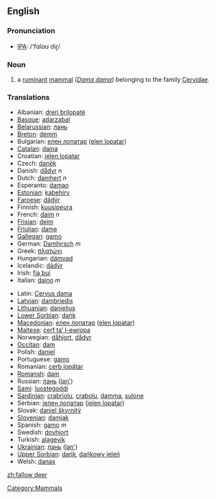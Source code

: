 ==English==

===Pronunciation===
*[[w:IPA|IPA]]: /'fɑlɑʊ diɽ/

===Noun===
{{wikipedia}}
{{en-noun|sg=[[fallow]] [[deer]]|pl=fallow deer}}

# a [[ruminant]] [[mammal]] (''[[Dama dama]]'') belonging to the family [[Cervidae]].

===Translations===
{{top}}
*Albanian: [[dreri brilopatë]]
*[[Basque]]: [[adarzabal]]
*[[Belarussian]]: [[лань]]
*[[Breton]]: [[demm]]
*Bulgarian: [[елен лопатар]] ([[elen lopatar]])
*[[Catalan]]: [[daina]]
*Croatian: [[jelen lopatar]]
*Czech: [[daněk]]
*Danish: [[dådyr]] ''n''
*Dutch: [[damhert]] ''n''
*Esperanto: [[damao]]
*[[Estonian]]: [[kabehirv]]
*[[Faroese]]: [[dádýr]]
*Finnish: [[kuusipeura]]
*French: [[daim]] ''n''
*[[Frisian]]: [[deim]]
*[[Friulian]]: [[dame]]
*[[Gallegan]]: [[gamo]]
*German: [[Damhirsch]] ''m''
*Greek: [[πλατώνι]] '' ''
*Hungarian: [[dámvad]]
*Icelandic: [[dádýr]]
*Irish: [[fia buí]]
*Italian: [[daino]] ''m''
{{mid}}
*Latin: [[Cervus dama]] '' ''
*[[Latvian]]: [[dambriedis]]
*[[Lithuanian]]: [[danielius]]
*[[Lower Sorbian]]: [[dańk]]
*[[Macedonian]]: [[елен лопатар]] ([[elen lopatar]])
*[[Maltese]]: [[ċerf ta’ l-ewropa]]
*Norwegian: [[dåhjort]], [[dådyr]]
*[[Occitan]]: [[dam]]
*Polish: [[daniel]] '' ''
*Portuguese: [[gamo]]
*Romanian: [[cerb lopătar]]
*[[Romansh]]: [[dam]]
*Russian: [[лань]] ([[lan']]) '' ''
*[[Sami]]: [[luostegoddi]]
*[[Sardinian]]: [[crabriolu]], [[crabolu]], [[damma]], [[sulone]]
*Serbian: [[jелен лопатар]] ([[jelen lopatar]])
*Slovak: [[daniel škvrnitý]]
*[[Slovenian]]: [[damjak]]
*Spanish: [[gamo]] ''m''
*Swedish: [[dovhjort]]
*Turkish: [[alageyik]]
*[[Ukrainian]]: [[лань]] ([[lan']])
*[[Upper Sorbian]]: [[dańk]], [[dańkowy jeleń]]
*Welsh: [[danas]]
{{bottom}}

[[Category:Mammals]]

[[zh:fallow deer]]